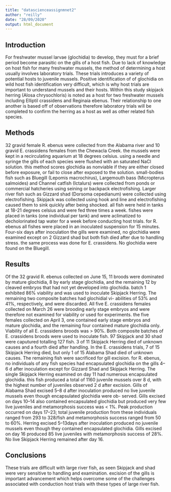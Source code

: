 ```yaml
---
title: "datascienceassignmnet2"
author: "reilly"
date: "28/09/2020"
output: html_document
---
```


## Introduction

For freshwater mussel larvae (glochidia) to develop, they must for a brief period become parasitic on the gills of a host fish. Due to lack of knowledge on host fish for many freshwater mussels, the method of determining a host usually involves laboratory trials. These trials introduces a variety of potential hosts to juvenile mussels. Positive identification of of glochidia on wild host fish identification very difficult, which is why host trials are important to understand mussels and their hosts. Within this study skipjack herring (Alosa chrysochloris) is noted as a host for two freshwater mussels including Elliptil crassidens and Reginaia ebenus. Their relationship to one another is based off of observations therefore laboratory trials will be completed to confirm the herring as a host as well as other related fish species.

## Methods

32 gravid female R. ebenus were collected from the Alabama river and 10 gravid E. crassidens females from the Chewacla Creek. the mussels were kept in a recirculating aquarium at 18 degrees celsius. using a needle and syringe the gills of each species were flushed with an saturated NaCl solution. this method scores glochidia as nonviable if they are either closed before exposure, or fail to close after exposed to the solution. small-bodies fish such as Bluegill (Lepomis macrochirus), Largemouth bass (Micropterus salmoides) and Channel catfish (Ictalurs) were collected from ponds or commercial hatcheries using seining or backpack electrofishing. Larger river fish such as Gizzard shad (Dorsoma cepedianum) were collected using electrofishing. Skipjack was collected using hook and line and electrofishing caused them to sink quickly after being shocked. all fish were held in tanks at 18-21 degrees celsius and were fed three times a week. fishes were placed in tanks (one individual per tank) and were aclimatized to decholorinated tap water for a week before conducting host trials. for R. ebenus all fishes were placed in an inoculated suspension for 15 minutes. Four-six days after inoculation the gills were examined, no glochidia were examined except on 2 Gizzard shad but both fish died after due to handling stress. the same process was done for E. crassidens. No glochidia were found on the Bluegill.

## Results 

Of the 32 gravid R. ebenus collected on June 15, 11 broods were dominated by mature glochidia, 8 by early stage glochidia, and the remaining 12 by cleaved embryos that had not yet developed into glochidia. batch 1 exhibited 86% viability and was used to inoculate Skipjack Herring. The remaining two composite batches had glochidial vi- abilities of 53% and 41%, respectively, and were discarded. All five E. crassidens females collected on March 26 were brooding early stage embryos and were therefore not examined for viability or used for experiments. the five females collected on April 3, one contained early stage embryos and mature glochidia, and the remaining four contained mature glochidia only. Viability of all E. crassidens broods was > 90%. Both composite batches of E. crassidens broods were used to inoculate fish. 97 Skipjack and 30 shad were caputured totalling 127 fish. 3 of 11 Skipjack Herring died of unknown causes and a fourth died after handling. In the E. crassidens trials, 7 of 15 Skipjack Herring died, but only 1 of 15 Alabama Shad died of unknown causes. The remaining fish were sacrificed for gill excision. for R. ebenus, no individuals of any fish species had encapsulated glochidia on the gills 4–6 d after inoculation except for Gizzard Shad and Skipjack Herring. The single Skipjack Herring examined on day 11 had numerous encapsulated glochidia. this fish produced a total of 1160 juvenile mussels over 8 d, with the highest number of juveniles observed 2 d after excision. Gills of Alabama Shad excised 5–8 d after inoculation produced no live juvenile mussels even though encapsulated glochidia were ob- served. Gills excised on days 10–14 also contained encapsulated glochidia but produced very few live juveniles and metamorphosis success was < 1%. Peak production occurred on days 17–23; total juvenile production from these individuals ranged from 293 to 328/fish and metamorphosis success ranged from 50 to 60%. Herring excised 5–13days after inoculation produced no juvenile mussels even though they contained encapsulated glochidia. Gills excised on day 16 produced 85 live juveniles with metamorphosis success of 28%. No live Skipjack Herring remained after day 16.

## Conclusions 

These trials are difficult with large river fish, as seen Skipjack and shad were very sensitive to handling and examination. excision of the gills is important advancement which helps overcome some of the challenges associated with conduction host trials with these types of large river fish.
